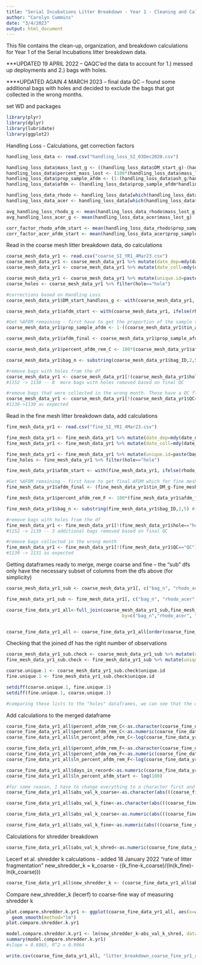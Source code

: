 ```yaml
---
title: "Serial Incubations Litter Breakdown - Year 1 - Cleaning and Calculations_UPD4Mar23"
author: "Carolyn Cummins"
date: "3/4/2023"
output: html_document
---
```


This file contains the clean-up, organization, and breakdown calculations for Year 1 of the Serial Incubations litter breakdown data.

***UPDATED 19 APRIL 2022 -- QAQC'ed the data to account for 1.) messed up deployments and 2.) bags with holes.

****UPDATED AGAIN 4 MARCH 2023 -- final data QC -- found some additional bags with holes and decided to exclude the bags that got collected in the wrong months.

set WD and packages
```r
library(plyr)
library(dplyr)
library(lubridate)
library(ggplot2)
```


Handling Loss - Calculations, get correction factors
```r
handling_loss_data <- read.csv("handling_loss_SI_03Dec2020.csv")

handling_loss_data$mass_lost_g <- ((handling_loss_data$DM_start_g)-(handling_loss_data$DM_end_g))
handling_loss_data$percent_mass_lost <- (100*(handling_loss_data$mass_lost_g/handling_loss_data$DM_start_g)) 
handling_loss_data$prop_sample_afdm <- (1-(handling_loss_data$ash_g/handling_loss_data$subsample_g))
handling_loss_data$afdm <- (handling_loss_data$prop_sample_afdm*handling_loss_data$DM_end_g)

handling_loss_data_rhodo <- handling_loss_data[which(handling_loss_data$rhodo_acer=="R"),] 
handling_loss_data_acer <- handling_loss_data[which(handling_loss_data$rhodo_acer=="A"),]

avg_handling_loss_rhodo_g <- mean(handling_loss_data_rhodo$mass_lost_g)
avg_handling_loss_acer_g <- mean(handling_loss_data_acer$mass_lost_g)

corr_factor_rhodo_afdm_start <- mean(handling_loss_data_rhodo$prop_sample_afdm)
corr_factor_acer_afdm_start <- mean(handling_loss_data_acer$prop_sample_afdm)
```


Read in the coarse mesh litter breakdown data, do calculations
```r
coarse_mesh_data_yr1 <- read.csv("coarse_SI_YR1_4Mar23.csv")
coarse_mesh_data_yr1 <- coarse_mesh_data_yr1 %>% mutate(date_dep=mdy(date_dep))
coarse_mesh_data_yr1 <- coarse_mesh_data_yr1 %>% mutate(date_coll=mdy(date_coll))

coarse_mesh_data_yr1 <- coarse_mesh_data_yr1 %>% mutate(unique.id=paste(bag_ID, rhodo_acer, date_dep, date_coll, stream, sep="/"))
coarse_holes <- coarse_mesh_data_yr1 %>% filter(hole=="hole")

#corrections based on Handling Loss
coarse_mesh_data_yr1$DM_start_handloss_g <- with(coarse_mesh_data_yr1, ifelse(rhodo_acer %in% "R",(DM_start_g-avg_handling_loss_rhodo_g), DM_start_g-avg_handling_loss_acer_g))

coarse_mesh_data_yr1$afdm_start <- with(coarse_mesh_data_yr1, ifelse(rhodo_acer %in% "R",(DM_start_handloss_g*corr_factor_rhodo_afdm_start), DM_start_handloss_g*corr_factor_acer_afdm_start))

#Get %AFDM remaining - first have to get the proportion of the sample that was AFDM, then apply this to the final dry mass, then divide this by the starting AFDM and multiply by 100
coarse_mesh_data_yr1$prop_sample_afdm <- 1-((coarse_mesh_data_yr1$tin_ash_g-coarse_mesh_data_yr1$tin_g)/(coarse_mesh_data_yr1$tin_DM_g-coarse_mesh_data_yr1$tin_g))

coarse_mesh_data_yr1$afdm_final <- coarse_mesh_data_yr1$prop_sample_afdm*coarse_mesh_data_yr1$DM_end_g

coarse_mesh_data_yr1$percent_afdm_rem_C <- 100*(coarse_mesh_data_yr1$afdm_final/coarse_mesh_data_yr1$afdm_start)

coarse_mesh_data_yr1$bag_n <- substring(coarse_mesh_data_yr1$bag_ID,2,5) #this is so I can merge coarse and fine by bag #

#remove bags with holes from the df
coarse_mesh_data_yr1 <- coarse_mesh_data_yr1[!(coarse_mesh_data_yr1$hole=="hole"),]
#1152 -> 1138 -- 8  more bags with holes removed based on final QC

#remove bags that were collected in the wrong month. These have a QC flag -- "QC" in the QC column
coarse_mesh_data_yr1 <- coarse_mesh_data_yr1[!(coarse_mesh_data_yr1$QC=="QC"),]
#1138->1130 as expected

```


Read in the fine mesh litter breakdown data, add calculations
```r

fine_mesh_data_yr1 <- read.csv("fine_SI_YR1_4Mar23.csv")

fine_mesh_data_yr1 <- fine_mesh_data_yr1 %>% mutate(date_dep=mdy(date_dep))
fine_mesh_data_yr1 <- fine_mesh_data_yr1 %>% mutate(date_coll=mdy(date_coll))

fine_mesh_data_yr1 <- fine_mesh_data_yr1 %>% mutate(unique.id=paste(bag_ID, rhodo_acer, date_dep, date_coll, stream, sep="/"))
fine_holes <- fine_mesh_data_yr1 %>% filter(hole=="hole")

fine_mesh_data_yr1$afdm_start <- with(fine_mesh_data_yr1, ifelse(rhodo_acer %in% "R",(DM_start_g*corr_factor_rhodo_afdm_start), DM_start_g*corr_factor_acer_afdm_start))

#Get %AFDM remaining - first have to get final AFDM which for fine mesh is just the final dry mass minus the ash (this is because there is no subsampling for fine mesh because we are able to put the whole sample in the tin and ash it). Then, we get the percent AFDM remaining by dividing the final AFDM by the starting AFDM and multiplying by 100
fine_mesh_data_yr1$afdm_final <- (fine_mesh_data_yr1$tin_DM_g-fine_mesh_data_yr1$tin_ash_g)

fine_mesh_data_yr1$percent_afdm_rem_F <- 100*(fine_mesh_data_yr1$afdm_final/fine_mesh_data_yr1$afdm_start)

fine_mesh_data_yr1$bag_n <- substring(fine_mesh_data_yr1$bag_ID,2,5) #this is so I can merge coarse and fine by bag #

#remove bags with holes from the df
fine_mesh_data_yr1 <- fine_mesh_data_yr1[!(fine_mesh_data_yr1$hole=="hole"),]
#1152 -> 1139 -- 3 additional bags removed based on final QC

#remove bags collected in the wrong month
fine_mesh_data_yr1 <- fine_mesh_data_yr1[!(fine_mesh_data_yr1$QC=="QC"),]
#1139 -> 1131 as expected

```


Getting dataframes ready to merge, merge coarse and fine -- the "sub" dfs only have the necessary subset of columns from the dfs above (for simplicity)
```r

coarse_mesh_data_yr1_sub <- coarse_mesh_data_yr1[, c("bag_n", "rhodo_acer", "date_dep", "date_coll", "stream", "percent_afdm_rem_C")]

fine_mesh_data_yr1_sub <- fine_mesh_data_yr1[, c("bag_n", "rhodo_acer", "date_dep", "date_coll", "stream", "percent_afdm_rem_F")]

coarse_fine_data_yr1_all<-full_join(coarse_mesh_data_yr1_sub,fine_mesh_data_yr1_sub,
                                           by=c("bag_n","rhodo_acer", "date_dep", "date_coll", "stream"))


coarse_fine_data_yr1_all <- coarse_fine_data_yr1_all[order(coarse_fine_data_yr1_all[,3]),] 

```


Checking that the joined df has the right number of observations
```r

coarse_mesh_data_yr1_sub.check <- coarse_mesh_data_yr1_sub %>% mutate(unique.id=paste(bag_n, rhodo_acer, date_dep, date_coll, stream, sep="/"))
fine_mesh_data_yr1_sub.check <- fine_mesh_data_yr1_sub %>% mutate(unique.id=paste(bag_n, rhodo_acer, date_dep, date_coll, stream, sep="/"))

coarse.unique.1 <- coarse_mesh_data_yr1_sub.check$unique.id
fine.unique.1 <- fine_mesh_data_yr1_sub.check$unique.id

setdiff(coarse.unique.1, fine.unique.1)
setdiff(fine.unique.1, coarse.unique.1)

#comparing these lists to the "holes" dataframes, we can see that the only ones removed from the final joined df are 2 bag numbers for which both coarse and fine had holes, plus the 8 bags in both coarse and fine that were deployed in the wrong year and removed. 1152-2-8=1142, so the joined df has the correct number of observations!

```



Add calculations to the merged dataframe
```r

coarse_fine_data_yr1_all$percent_afdm_rem_C<-as.character(coarse_fine_data_yr1_all$percent_afdm_rem_C)
coarse_fine_data_yr1_all$percent_afdm_rem_C<-as.numeric(coarse_fine_data_yr1_all$percent_afdm_rem_C)
coarse_fine_data_yr1_all$ln_percent_afdm_rem_C<-log(coarse_fine_data_yr1_all$percent_afdm_rem_C)

coarse_fine_data_yr1_all$percent_afdm_rem_F<-as.character(coarse_fine_data_yr1_all$percent_afdm_rem_F)
coarse_fine_data_yr1_all$percent_afdm_rem_F<-as.numeric(coarse_fine_data_yr1_all$percent_afdm_rem_F)
coarse_fine_data_yr1_all$ln_percent_afdm_rem_F<-log(coarse_fine_data_yr1_all$percent_afdm_rem_F)

coarse_fine_data_yr1_all$days_in_record<-as.numeric(coarse_fine_data_yr1_all$date_coll-coarse_fine_data_yr1_all$date_dep)
coarse_fine_data_yr1_all$ln_percent_afdm_start <- log(100)

#for some reason, I have to change everything to a character first and then to numeric for the k calculations...
coarse_fine_data_yr1_all$abs_val_k_coarse<-as.character(abs(((coarse_fine_data_yr1_all$ln_percent_afdm_start)-(coarse_fine_data_yr1_all$ln_percent_afdm_rem_C))/(0-coarse_fine_data_yr1_all$days_in_record)))

coarse_fine_data_yr1_all$abs_val_k_fine<-as.character(abs(((coarse_fine_data_yr1_all$ln_percent_afdm_start)-(coarse_fine_data_yr1_all$ln_percent_afdm_rem_F))/(0-coarse_fine_data_yr1_all$days_in_record)))

coarse_fine_data_yr1_all$abs_val_k_coarse<-as.numeric(abs(((coarse_fine_data_yr1_all$ln_percent_afdm_start)-(coarse_fine_data_yr1_all$ln_percent_afdm_rem_C))/(0-coarse_fine_data_yr1_all$days_in_record)))

coarse_fine_data_yr1_all$abs_val_k_fine<-as.numeric(abs(((coarse_fine_data_yr1_all$ln_percent_afdm_start)-(coarse_fine_data_yr1_all$ln_percent_afdm_rem_F))/(0-coarse_fine_data_yr1_all$days_in_record)))

```


Calculations for shredder breakdown
```r

coarse_fine_data_yr1_all$abs_val_k_shred<-as.numeric(coarse_fine_data_yr1_all$abs_val_k_coarse-coarse_fine_data_yr1_all$abs_val_k_fine)

```


Lecerf et al. shredder k calculations - added 18 January 2022
"rate of litter fragmentation"
new_shredder_k = k_coarse - ((k_fine-k_coarse)/(ln(k_fine)-ln(k_coarse)))
```r

coarse_fine_data_yr1_all$new_shredder_k <- (coarse_fine_data_yr1_all$abs_val_k_coarse - ((coarse_fine_data_yr1_all$abs_val_k_fine-coarse_fine_data_yr1_all$abs_val_k_coarse)/(log(coarse_fine_data_yr1_all$abs_val_k_fine)-log(coarse_fine_data_yr1_all$abs_val_k_coarse))))

```


Compare new_shredder_k (lecerf) to coarse-fine way of measuring shredder k
```r

plot.compare.shredder.k.yr1 <- ggplot(coarse_fine_data_yr1_all, aes(x=abs_val_k_shred, y=new_shredder_k)) + theme_classic() + geom_point() +
  geom_smooth(method="lm")
plot.compare.shredder.k.yr1

model.compare.shredder.k.yr1 <- lm(new_shredder_k~abs_val_k_shred, data=coarse_fine_data_yr1_all)
summary(model.compare.shredder.k.yr1)
#slope = 0.6065, R^2 = 0.9964

```



```r

write.csv(coarse_fine_data_yr1_all, "litter_breakdown_coarse_fine_yr1_all.4Mar23.csv")

```


